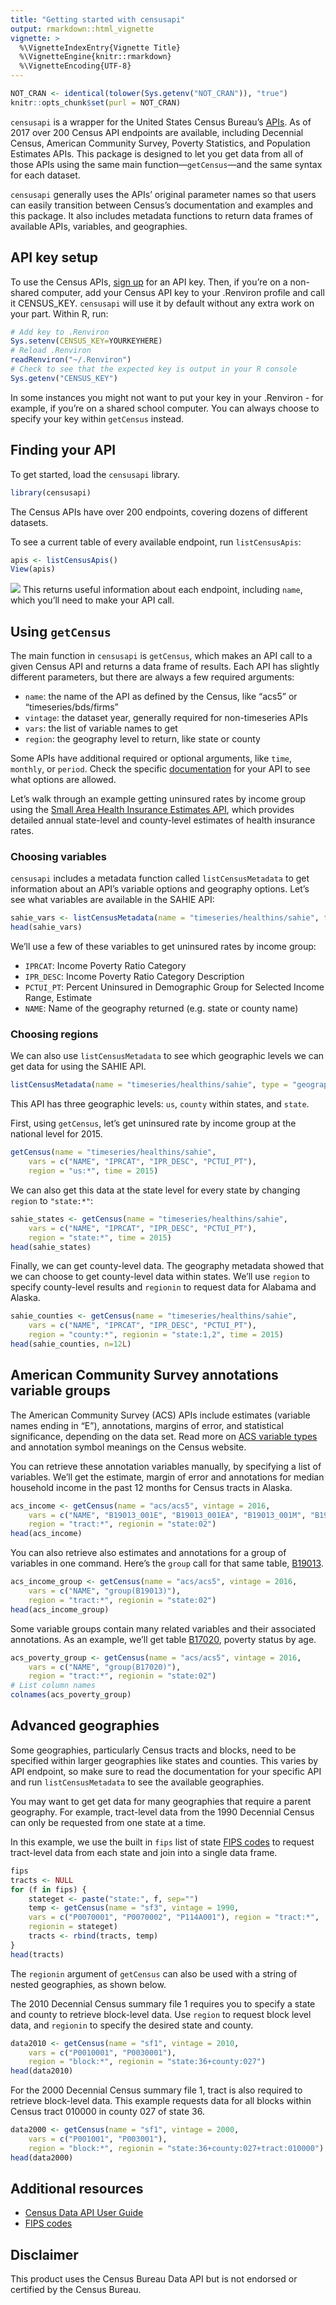 ```yaml
---
title: "Getting started with censusapi"
output: rmarkdown::html_vignette
vignette: >
  %\VignetteIndexEntry{Vignette Title}
  %\VignetteEngine{knitr::rmarkdown}
  %\VignetteEncoding{UTF-8}
---
```


```r
NOT_CRAN <- identical(tolower(Sys.getenv("NOT_CRAN")), "true")
knitr::opts_chunk$set(purl = NOT_CRAN)
```

`censusapi` is a wrapper for the United States Census Bureau's [APIs](https://www.census.gov/data/developers/data-sets.html). As of 2017 over 200 Census API endpoints are available, including Decennial Census, American Community Survey, Poverty Statistics, and Population Estimates APIs. This package is designed to let you get data from all of those APIs using the same main function—`getCensus`—and the same syntax for each dataset.

`censusapi` generally uses the APIs' original parameter names so that users can easily transition between Census's documentation and examples and this package. It also includes metadata functions to return data frames of available APIs, variables, and geographies.

## API key setup
To use the Census APIs, [sign up](https://api.census.gov/data/key_signup.html) for an API key. Then, if you're on a non-shared computer, add your Census API key to your .Renviron profile and call it CENSUS_KEY. `censusapi` will use it by default without any extra work on your part. 
Within R, run:
```r
# Add key to .Renviron
Sys.setenv(CENSUS_KEY=YOURKEYHERE)
# Reload .Renviron
readRenviron("~/.Renviron")
# Check to see that the expected key is output in your R console
Sys.getenv("CENSUS_KEY")
```

In some instances you might not want to put your key in your .Renviron - for example, if you're on a shared school computer. You can always choose to specify your key within `getCensus` instead.

## Finding your API
To get started, load the `censusapi` library.
```r
library(censusapi)
```
The Census APIs have over 200 endpoints, covering dozens of different datasets.

To see a current table of every available endpoint, run `listCensusApis`:
```r
apis <- listCensusApis()
View(apis)
```
![](img/apis.png)
This returns useful information about each endpoint, including `name`, which you'll need to make your API call.

## Using `getCensus`
The main function in `censusapi` is `getCensus`, which makes an API call to a given Census API and returns a data frame of results. Each API has slightly different parameters, but there are always a few required arguments:

* `name`: the name of the API as defined by the Census, like "acs5" or "timeseries/bds/firms"
* `vintage`: the dataset year, generally required for non-timeseries APIs
* `vars`: the list of variable names to get
* `region`: the geography level to return, like state or county

Some APIs have additional required or optional arguments, like `time`, `monthly`, or `period`. Check the specific [documentation](https://www.census.gov/data/developers/data-sets.html) for your API to see what options are allowed.

Let's walk through an example getting uninsured rates by income group using the [Small Area Health Insurance Estimates API](https://www.census.gov/data/developers/data-sets/Health-Insurance-Statistics.html), which provides detailed annual state-level and county-level estimates of health insurance rates.

### Choosing variables
`censusapi` includes a metadata function called `listCensusMetadata` to get information about an API's variable options and geography options.
Let's see what variables are available in the SAHIE API:

```r
sahie_vars <- listCensusMetadata(name = "timeseries/healthins/sahie", type = "variables")
head(sahie_vars)
```
We'll use a few of these variables to get uninsured rates by income group:

* `IPRCAT`: Income Poverty Ratio Category
* `IPR_DESC`: Income Poverty Ratio Category Description
* `PCTUI_PT`: Percent Uninsured in Demographic Group for Selected Income Range, Estimate
* `NAME`: Name of the geography returned (e.g. state or county name)

### Choosing regions
We can also use `listCensusMetadata` to see which geographic levels we can get data for using the SAHIE API.
```r
listCensusMetadata(name = "timeseries/healthins/sahie", type = "geography")
```
This API has three geographic levels: `us`, `county` within states, and `state`.

First, using `getCensus`, let's get uninsured rate by income group at the national level for 2015.
```r
getCensus(name = "timeseries/healthins/sahie",
	vars = c("NAME", "IPRCAT", "IPR_DESC", "PCTUI_PT"), 
	region = "us:*", time = 2015)
```

We can also get this data at the state level for every state by changing `region` to `"state:*"`:
```r
sahie_states <- getCensus(name = "timeseries/healthins/sahie",
	vars = c("NAME", "IPRCAT", "IPR_DESC", "PCTUI_PT"), 
	region = "state:*", time = 2015)
head(sahie_states)
```

Finally, we can get county-level data. The geography metadata showed that we can choose to get county-level data within states. We'll use `region` to specify county-level results and `regionin` to request data for Alabama and Alaska.
```r
sahie_counties <- getCensus(name = "timeseries/healthins/sahie",
	vars = c("NAME", "IPRCAT", "IPR_DESC", "PCTUI_PT"), 
	region = "county:*", regionin = "state:1,2", time = 2015)
head(sahie_counties, n=12L)
```

## American Community Survey annotations variable groups
The American Community Survey (ACS) APIs include estimates (variable names ending in "E"), annotations, margins of error, and statistical significance, depending on the data set. Read more on [ACS variable types](https://www.census.gov/data/developers/data-sets/acs-5year/data-notes.html) and annotation symbol meanings on the Census website. 

You can retrieve these annotation variables manually, by specifying a list of variables. We'll get the estimate, margin of error and annotations for median household income in the past 12 months for Census tracts in Alaska.
```r
acs_income <- getCensus(name = "acs/acs5", vintage = 2016, 
	vars = c("NAME", "B19013_001E", "B19013_001EA", "B19013_001M", "B19013_001MA"), 
	region = "tract:*", regionin = "state:02")
head(acs_income)
```

You can also retrieve also estimates and annotations for a group of variables in one command. Here's the `group` call for that same table, [B19013](https://api.census.gov/data/2016/acs/acs5/groups/B19013.html).
```r
acs_income_group <- getCensus(name = "acs/acs5", vintage = 2016, 
	vars = c("NAME", "group(B19013)"), 
	region = "tract:*", regionin = "state:02")
head(acs_income_group)
```

Some variable groups contain many related variables and their associated annotations. As an example, we'll get table [B17020](https://api.census.gov/data/2016/acs/acs5/groups/B17020.html), poverty status by age.
```r
acs_poverty_group <- getCensus(name = "acs/acs5", vintage = 2016, 
	vars = c("NAME", "group(B17020)"), 
	region = "tract:*", regionin = "state:02")
# List column names
colnames(acs_poverty_group)
```

## Advanced geographies

Some geographies, particularly Census tracts and blocks, need to be specified within larger geographies like states and counties. This varies by API endpoint, so make sure to read the documentation for your specific API and run `listCensusMetadata` to see the available geographies.

You may want to get get data for many geographies that require a parent geography. For example, tract-level data from the 1990 Decennial Census can only be requested from one state at a time. 

In this example, we use the built in `fips` list of state [FIPS codes](https://www.census.gov/geo/reference/ansi_statetables.html) to request tract-level data from each state and join into a single data frame.
```r
fips
tracts <- NULL
for (f in fips) {
	stateget <- paste("state:", f, sep="")
	temp <- getCensus(name = "sf3", vintage = 1990,
	vars = c("P0070001", "P0070002", "P114A001"), region = "tract:*",
	regionin = stateget)
	tracts <- rbind(tracts, temp)
}
head(tracts)
```

The `regionin` argument of `getCensus` can also be used with a string of nested geographies, as shown below.

The 2010 Decennial Census summary file 1 requires you to specify a state and county to retrieve block-level data. Use `region` to request block level data, and `regionin` to specify the desired state and county.
```r
data2010 <- getCensus(name = "sf1", vintage = 2010,
	vars = c("P0010001", "P0030001"), 
	region = "block:*", regionin = "state:36+county:027")
head(data2010)
```

For the 2000 Decennial Census summary file 1, tract is also required to retrieve block-level data. This example requests data for all blocks within Census tract 010000 in county 027 of state 36.
```r
data2000 <- getCensus(name = "sf1", vintage = 2000,
	vars = c("P001001", "P003001"), 
	region = "block:*", regionin = "state:36+county:027+tract:010000")
head(data2000)
```

## Additional resources
* [Census Data API User Guide](https://www.census.gov/data/developers/guidance/api-user-guide.Overview.html)
* [FIPS codes](https://www.census.gov/geo/reference/ansi_statetables.html)

## Disclaimer
This product uses the Census Bureau Data API but is not endorsed or certified by the Census Bureau.
